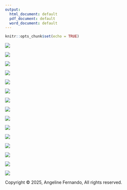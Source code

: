 ```yaml
---
output:
  html_document: default
  pdf_document: default
  word_document: default
---
```


```r
knitr::opts_chunk$set(echo = TRUE)
```

![](/PGPM-MA-2025/images/experiments/Slide1.PNG)

![](/PGPM-MA-2025/images/experiments/Slide2.PNG)

![](/PGPM-MA-2025/images/experiments/Slide3.PNG)

![](/PGPM-MA-2025/images/experiments/Slide4.PNG)

![](/PGPM-MA-2025/images/experiments/Slide5.PNG)

![](/PGPM-MA-2025/images/experiments/Slide6.PNG)

![](/PGPM-MA-2025/images/experiments/Slide7.PNG)

![](/PGPM-MA-2025/images/experiments/Slide8.PNG)

![](/PGPM-MA-2025/images/experiments/Slide9.PNG)

![](/PGPM-MA-2025/images/experiments/Slide10.PNG)

![](/PGPM-MA-2025/images/experiments/Slide11.PNG)

![](/PGPM-MA-2025/images/experiments/Slide12.PNG)

![](/PGPM-MA-2025/images/experiments/Slide13.PNG)

![](/PGPM-MA-2025/images/experiments/Slide14.PNG)

![](/PGPM-MA-2025/images/experiments/Slide15.PNG)

<div id="footer">
<p>Copyright &copy; 2025,  Angeline Fernando,  All rights reserved.</p>
</div>
